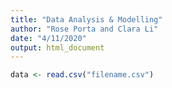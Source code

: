 ```yaml
---
title: "Data Analysis & Modelling"
author: "Rose Porta and Clara Li"
date: "4/11/2020"
output: html_document
---
```


```r
data <- read.csv("filename.csv")
```

